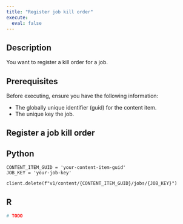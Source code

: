 ```yaml
---
title: "Register job kill order"
execute:
  eval: false
---
```


## Description

You want to register a kill order for a job.

## Prerequisites

 Before executing, ensure you have the following information:

 - The globally unique identifier (guid) for the content item.
 - The unique key the job.

## Register a job kill order

::: {.panel-tabset group="language"}

## Python

```.python
CONTENT_ITEM_GUID = 'your-content-item-guid'
JOB_KEY = 'your-job-key'

client.delete(f"v1/content/{CONTENT_ITEM_GUID}/jobs/{JOB_KEY}")
```

## R

```.r
# TODO
```

:::
